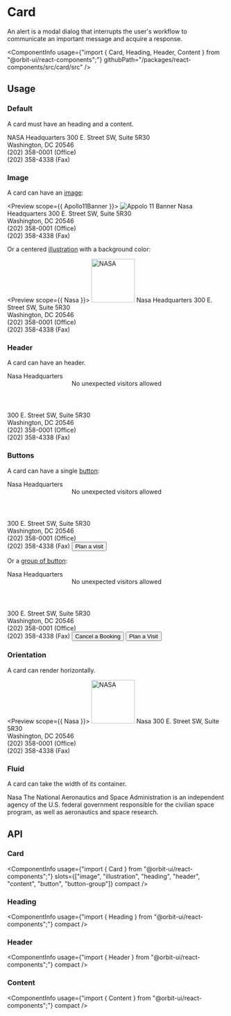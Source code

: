 
<Meta
    title="Components/Card"
    id="card"
/>

# Card

<Tagline>An alert is a modal dialog that interrupts the user's workflow to communicate an important message and acquire a response.</Tagline>

<ComponentInfo
    usage={"import { Card, Heading, Header, Content } from \"@orbit-ui/react-components\";"}
    githubPath="/packages/react-components/src/card/src"
/>

## Usage

### Default

A card must have an heading and a content.

<Preview>
    <Story name="default">
        <Card>
            <Heading>NASA Headquarters</Heading>
            <Content>
                300 E. Street SW, Suite 5R30<br/>
            Washington, DC 20546<br/>
            (202) 358-0001 (Office)<br/>
            (202) 358-4338 (Fax)
            </Content>
        </Card>
    </Story>
</Preview>

### Image

A card can have an [image](?path=/story/chromatic-image--default):

<Preview scope={{ Apollo11Banner }}>
    <Story name="image">
        <Card>
            <Image src={Apollo11Banner} alt="Appolo 11 Banner" />
            <Heading>Nasa Headquarters</Heading>
            <Content>
                300 E. Street SW, Suite 5R30<br/>
            Washington, DC 20546<br/>
            (202) 358-0001 (Office)<br/>
            (202) 358-4338 (Fax)
            </Content>
        </Card>
    </Story>
</Preview>

Or a centered [illustration](?path=/docs/illustration--horizontal) with a background color:

<Preview scope={{ Nasa }}>
    <Story name="illustration">
        <Card >
            <Illustration color="marine-100">
                <Image src={Nasa} alt="NASA" width="100px" />
            </Illustration>
            <Heading>Nasa Headquarters</Heading>
            <Content>
            300 E. Street SW, Suite 5R30<br/>
            Washington, DC 20546<br/>
            (202) 358-0001 (Office)<br/>
            (202) 358-4338 (Fax)
            </Content>
        </Card>
    </Story>
</Preview>

### Header

A card can have an header.

<Preview>
    <Story name="header">
        <Card>
            <Heading>Nasa Headquarters</Heading>
            <Header>No unexpected visitors allowed</Header>
            <Content>
            300 E. Street SW, Suite 5R30<br/>
            Washington, DC 20546<br/>
            (202) 358-0001 (Office)<br/>
            (202) 358-4338 (Fax)
            </Content>
        </Card>
    </Story>
</Preview>

### Buttons

A card can have a single [button](?path=/docs/button--default-story):

<Preview>
    <Story name="button">
        <Card>
            <Heading>Nasa Headquarters</Heading>
            <Header>No unexpected visitors allowed</Header>
            <Content>
            300 E. Street SW, Suite 5R30<br/>
            Washington, DC 20546<br/>
            (202) 358-0001 (Office)<br/>
            (202) 358-4338 (Fax)
            </Content>
            <Button>Plan a visit</Button>
        </Card>
    </Story>
</Preview>

Or a [group of button](?path=/docs/button--default-story#button-group):

<Preview>
    <Story name="buttons">
        <Card >
            <Heading>Nasa Headquarters</Heading>
            <Header>No unexpected visitors allowed</Header>
            <Content>
            300 E. Street SW, Suite 5R30<br/>
            Washington, DC 20546<br/>
            (202) 358-0001 (Office)<br/>
            (202) 358-4338 (Fax)
            </Content>
            <ButtonGroup>
                <Button variant="outline">Cancel a Booking</Button>
                <Button>Plan a Visit</Button>
            </ButtonGroup>
        </Card>
    </Story>
</Preview>

### Orientation

A card can render horizontally.

<Preview scope={{ Nasa }}>
    <Story name="horizontal">
        <Card orientation="horizontal">
            <Illustration color="marine-100">
                <Image src={Nasa} alt="NASA" width="100px" />
            </Illustration>
            <Heading>Nasa</Heading>
            <Content>
            300 E. Street SW, Suite 5R30<br/>
            Washington, DC 20546<br/>
            (202) 358-0001 (Office)<br/>
            (202) 358-4338 (Fax)
            </Content>
        </Card>
    </Story>
</Preview>

### Fluid

A card can take the width of its container.

<Preview>
    <Story name="fluid">
        <Card fluid>
            <Heading>Nasa</Heading>
            <Content>The National Aeronautics and Space Administration is an independent agency of the U.S. federal government responsible for the civilian space program, as well as aeronautics and space research.</Content>
        </Card>
    </Story>
</Preview>

## API

### Card

<ComponentInfo
    usage={"import { Card } from \"@orbit-ui/react-components\";"}
    slots={["image", "illustration", "heading", "header", "content", "button", "button-group"]}
    compact
/>

<ArgsTable of={InnerCard} sort="alpha" />

### Heading

<ComponentInfo
    usage={"import { Heading } from \"@orbit-ui/react-components\";"}
    compact
/>

<ArgsTable of={InnerHeading} sort="alpha" />

### Header

<ComponentInfo
    usage={"import { Header } from \"@orbit-ui/react-components\";"}
    compact
/>

<ArgsTable of={InnerHeader} sort="alpha" />

### Content

<ComponentInfo
    usage={"import { Content } from \"@orbit-ui/react-components\";"}
    compact
/>

<ArgsTable of={InnerContent} sort="alpha" />


